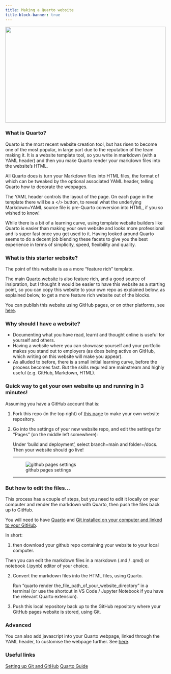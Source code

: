 ```yaml
---
title: Making a Quarto website
title-block-banner: true
---
```


![](website-tutorial_sam-mcghee-KieCLNzKoBo-unsplash.jpg){style="height: 300px; width: 100%; object-fit: cover; object-position: center;"}

### What is Quarto?

Quarto is the most recent website creation tool, but has risen to become one of the most popular, in large part due to the reputation of the team making it. It is a website template tool, so you write in markdown (with a YAML header) and then you make Quarto render your markdown files into the website's HTML.

All Quarto does is turn your Markdown files into HTML files, the format of which can be tweaked by the optional associated YAML header, telling Quarto how to decorate the webpages.

The YAML header controls the layout of the page. On each page in the template there will be a </> button, to reveal what the underlying Markdown+YAML source file is pre-Quarto conversion into HTML, if you so wished to know!

While there is a bit of a learning curve, using template website builders like Quarto is easier than making your own website and looks more professional and is super fast once you get used to it. Having looked around Quarto seems to do a decent job blending these facets to give you the best experience in terms of simplicity, speed, flexibility and quality.

### What is this starter website?

The point of this website is as a more "feature rich" template.

The main [Quarto website](https://quarto.org/) is also feature rich, and a good source of insipration, but I thought it would be easier to have this website as a starting point, so you can copy this website to your own repo as explained below, as explained below, to get a more feature rich website out of the blocks.

You can publish this website using GitHub pages, or on other platforms, see [here](https://quarto.org/docs/publishing/index.html).

### Why should I have a website?

- Documenting what you have read, learnt and thought online is useful for yourself and others.
- Having a website where you can showcase yourself and your portfolio makes you stand out to employers (as does being active on GitHub, which writing on this website will make you appear).
- As alluded to before, there is a small initial learning curve, before the process becomes fast. But the skills required are mainstream and highly useful (e.g. GitHub, Markdown, HTML).

### Quick way to get your own website up and running in 3 minutes!

Assuming you have a GitHub account that is:

1. Fork this repo (in the top right) of [this page](https://github.com/Smule11/Starter-Quarto-Website/) to make your own website repository.

2. Go into the settings of your new website repo, and edit the settings for "Pages" (on the middle left somewhere):

    Under 'build and deployment', select branch=main and folder=/docs. Then your website should go live!
    
    ----------
    
    ![github pages settings](https://user-images.githubusercontent.com/22969230/213680688-a73472b9-612e-4309-9dcf-c565af6afa09.png)
    
    ----------

### But how to edit the files...

This process has a couple of steps, but you need to edit it locally on your computer and render the markdown with Quarto, then push the files back up to GitHub.

You will need to have [Quarto](https://quarto.org/) and [Git installed on your computer and linked to your GitHub](https://www.codecademy.com/article/f1-u3-git-setup).

In short:

1.  then download your github repo containing your website to your local computer.

  Then you can edit the markdown files in a markdown (.md / .qmd) or notebook (.ipynb) editor of your choice.

2. Convert the markdown files into the HTML files, using Quarto. 

    Run "quarto render the_file_path_of_your_website_directory" in a terminal (or use the shortcut in VS Code / Jupyter Notebook if you have the relevant Quarto extension).

3. Push this local repository back up to the GitHub repository where your GitHub pages website is stored, using Git. 

### Advanced

You can also add javascript into your Quarto webpage, linked through the YAML header, to customise the webpage further. See [here](https://quarto.org/docs/reference/formats/html.html#includes).

### Useful links

[Setting up Git and GitHub](https://www.codecademy.com/article/f1-u3-git-setup)
[Quarto Guide](https://quarto.org/)


